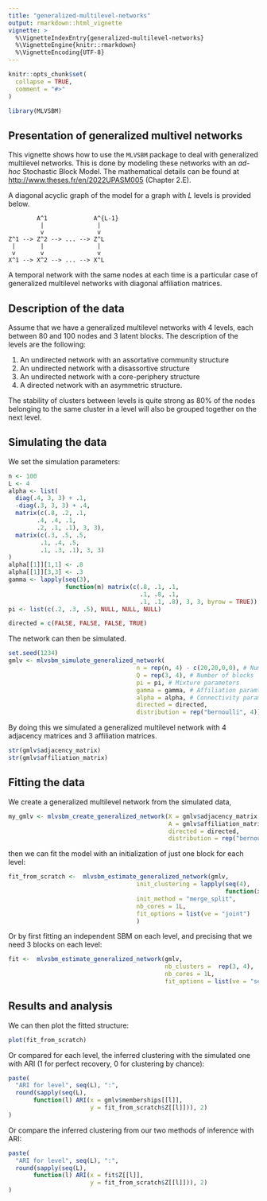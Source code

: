 ```yaml
---
title: "generalized-multilevel-networks"
output: rmarkdown::html_vignette
vignette: >
  %\VignetteIndexEntry{generalized-multilevel-networks}
  %\VignetteEngine{knitr::rmarkdown}
  %\VignetteEncoding{UTF-8}
---
```


```r
knitr::opts_chunk$set(
  collapse = TRUE,
  comment = "#>"
)
```

```r
library(MLVSBM)
```

## Presentation of generalized multivel networks

This vignette shows how to use the `MLVSBM` package to deal with generalized multilevel networks. This is done by modeling these networks with an *ad-hoc* Stochastic Block Model. The mathematical details can be found at [http://www.theses.fr/en/2022UPASM005](http://www.theses.fr/en/2022UPASM005) (Chapter 2.E).

A diagonal acyclic graph of the model for a graph with $L$ levels is provided below.

            A^1             A^{L-1}
             |               |
             v               v  
    Z^1 --> Z^2 --> ... --> Z^L
     |       |               |
     v       v               v
    X^1 --> X^2 --> ... --> X^L


A temporal network with the same nodes at each time is a particular case of generalized multilevel networks with diagonal affiliation matrices.

## Description of the data

Assume that we have a generalized multilevel networks with $4$ levels, each between $80$ and $100$ nodes and $3$ latent blocks.
The description of the levels are the following:

1. An undirected network with an assortative community structure
2. An undirected network with a disassortive structure
3. An undirected network with a core-periphery structure
4. A directed network with an asymmetric structure.

The stability of clusters between levels is quite strong as 80% of the nodes belonging to the same cluster in a level will also be grouped together on the next level.

## Simulating the data

We set the simulation parameters: 
```r
n <- 100 
L <- 4
alpha <- list(
  diag(.4, 3, 3) + .1,
  -diag(.3, 3, 3) + .4,
  matrix(c(.8, .2, .1,
        .4, .4, .1,
        .2, .1, .1), 3, 3),
  matrix(c(.3, .5, .5,
         .1, .4, .5,
         .1, .3, .1), 3, 3)
)
alpha[[1]][1,1] <- .8
alpha[[1]][3,3] <- .3
gamma <- lapply(seq(3),
                function(m) matrix(c(.8, .1, .1,
                                     .1, .8, .1,
                                     .1, .1, .8), 3, 3, byrow = TRUE))
pi <- list(c(.2, .3, .5), NULL, NULL, NULL)

directed = c(FALSE, FALSE, FALSE, TRUE)
```

The network can then be simulated.

```r
set.seed(1234)
gmlv <- mlvsbm_simulate_generalized_network(
                                    n = rep(n, 4) - c(20,20,0,0), # Number of nodes
                                    Q = rep(3, 4), # Number of blocks
                                    pi = pi, # Mixture parameters
                                    gamma = gamma, # Affiliation paramters
                                    alpha = alpha, # Connectivity paramters
                                    directed = directed,
                                    distribution = rep("bernoulli", 4))
```

By doing this we simulated a generalized multilevel network with $4$ adjacency matrices and $3$ affiliation matrices.

```r
str(gmlv$adjacency_matrix)
str(gmlv$affiliation_matrix)
```

## Fitting the data

We create a generalized multilevel network from the simulated data,

```r
my_gmlv <- mlvsbm_create_generalized_network(X = gmlv$adjacency_matrix,
                                             A = gmlv$affiliation_matrix,
                                             directed = directed,
                                             distribution = rep("bernoulli", 4))
```

then we can fit the model with an initialization of just one block for each level:

```r
fit_from_scratch <-  mlvsbm_estimate_generalized_network(gmlv,
                                    init_clustering = lapply(seq(4),
                                                             function(x)rep(1, n)),
                                    init_method = "merge_split", 
                                    nb_cores = 1L,
                                    fit_options = list(ve = "joint") 
                                    )
```

Or by first fitting an independent SBM on each level, and precising that we need 3 blocks on each level:

```r
fit <-  mlvsbm_estimate_generalized_network(gmlv,
                                            nb_clusters =  rep(3, 4),
                                            nb_cores = 1L,
                                            fit_options = list(ve = "sequential"))
```


## Results and analysis

We can then plot the fitted structure:

```r
plot(fit_from_scratch)
```

Or compared for each level, the inferred clustering with the simulated one with ARI (1 for perfect recovery, 0 for clustering by chance):
```r
paste(
  "ARI for level", seq(L), ":", 
  round(sapply(seq(L),
       function(l) ARI(x = gmlv$memberships[[l]],
                       y = fit_from_scratch$Z[[l]])), 2)
)
```

Or compare the inferred clustering from our two methods of inference with ARI:

```r
paste(
  "ARI for level", seq(L), ":", 
  round(sapply(seq(L),
       function(l) ARI(x = fit$Z[[l]],
                       y = fit_from_scratch$Z[[l]])), 2)
)
```
